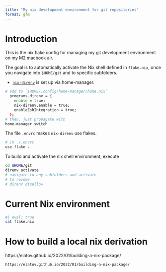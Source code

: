 ```yaml
---
title: "My nix development environment for git repositories"
format: gfm
---
```


# Introduction

This is the nix flake config for managing my git development 
environment on my M2 macbook air.

The goal is to automatically activate the Nix shell defined in
`flake.nix`, once you navigate into `$HOME/git` and to specific
subfolders.

- [`nix-direnv`](https://github.com/nix-community/nix-direnv)
  is set up via home-manager.

```sh
# add to `$HOME/.config/home-manager/home.nix`
  programs.direnv = {
    enable = true;
    nix-direnv.enable = true;
    enableZshIntegration = true;
  };
# then, just propagate with
home-manager switch
```

The file `.envrc` makes `nix-direnv` use flakes.

```sh
# in ./.envrc
use flake .
```

To build and activate the nix shell environment, execute

```sh
cd $HOME/git
direnv activate
# navigate to any subfolders and activate
# to revoke
# direnv disallow
```

# Current Nix environment

```sh
#| eval: true
cat flake.nix
```

# How to build a local nix derivation

https://elatov.github.io/2022/01/building-a-nix-package/

```sh
https://elatov.github.io/2022/01/building-a-nix-package/
```